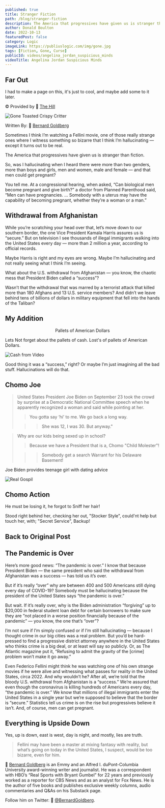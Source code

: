 ```yaml
---
published: true
title: Stranger Fiction
path: /blog/stranger-fiction
description: The America that progressives have given us is stranger than fiction!
author: Donald Boulton
date: 2022-10-13
featuredPost: false
category: Logic
imageLink: https://publiuslogic.com/img/gone.jpg
tags: [Fiction, Gone, Curse]
publicId: videos/angelina_jordan_suspicious_minds
videoTitle: Angelina Jordan Suspicious Minds
---
```


## Far Out

I had to make a page on this, it's just to cool, and maybe add some to it later.

© Provided by 🔗 [The Hill](https://thehill.com/)

![Gone Toasted Crispy Critter](../../../static/img/gone.jpg)

Written By: 🔗 [Bernard Goldberg](http://bernardgoldberg.com/)

<Section>

Sometimes I think I’m watching a Fellini movie, one of those really strange ones where I witness something so bizarre that I think I’m hallucinating — except it turns out to be real.

The America that progressives have given us is stranger than fiction.

So, was I hallucinating when I heard there were more than two genders, more than boys and girls, men and women, male and female — and that men could get pregnant?

You tell me. At a congressional hearing, when asked, “Can biological men become pregnant and give birth?” a doctor from Planned Parenthood said, “Men can have pregnancies. … Somebody with a uterus may have the capability of becoming pregnant, whether they’re a woman or a man.”

</Section>

## Withdrawal from Afghanistan

<Section>

While you’re scratching your head over that, let’s move down to our southern border, the one Vice President Kamala Harris assures us is “secure.” But on television I see thousands of illegal immigrants walking into the United States every day — more than 2 million a year, according to official records.

Maybe Harris is right and my eyes are wrong. Maybe I’m hallucinating and not really seeing what I think I’m seeing.

What about the U.S. withdrawal from Afghanistan — you know, the chaotic mess that President Biden called a “success”?

Wasn’t that the withdrawal that was marred by a terrorist attack that killed more than 180 Afghans and 13 U.S. service members? And didn’t we leave behind tens of billions of dollars in military equipment that fell into the hands of the Taliban?

</Section>

## My Addition

<Section>

<WavyHr />

</Section>

<Section>

<Center>Pallets of American Dollars</Center>

</Section>

<Callout>

Lets Not forget about the pallets of cash. Lost's of pallets of American Dollars.

</Callout>

<Section>

![Cash from Video](../../../static/img/cash-from-video.jpg)

</Section>

<Section>

Good thing it was a “success,” right? Or maybe I’m just imagining all the bad stuff. Hallucinations will do that.

</Section>

## Chomo Joe

<Section>

> United States President Joe Biden on September 23 took the crowd by surprise at a Democratic National Committee speech when he apparently recognized a woman and said while pointing at her.
>
> > You gotta say ‘hi’ to me. We go back a long way.
>
> > > She was 12, I was 30. But anyway."

</Section>

<CalloutDanger>

> Why are our kids being sexed up in school?
>
> > Because we have a President that is a, Chomo "Child Molester"!
>
> > > Somebody get a search Warrant for his Delaware Basement!

</CalloutDanger>

<Section>

<LeftText>Joe Biden provides teenage girl with dating advice</LeftText>
<ColumnGridTwo>
<UserProfile buttonLink="https://www.youtube.com/watch?v=x0CFOvZ2ZwA" title="287K subscribers" titleLink="https://www.youtube.com/watch?v=x0CFOvZ2ZwA" link="https://www.youtube.com/@TheRealGospelChops" description="TheRealGospelChops">

![Real Gospil](../../../static/img/independent.png)

</UserProfile>
<VideoWrapper>
<YouTube youTubeId="x0CFOvZ2ZwA" />
</VideoWrapper>
</ColumnGridTwo>

</Section>

<Section>

<YouTube youTubeId="x0CFOvZ2ZwA" />

</Section>

## Chomo Action

<Section>

He must be losing it, he forgot to Sniff her hair!

Stood right behind her, checking her out, "Stocker Style", could'nt help but touch her, with; "Secret Service", Backup!

</Section>

<Section>

## Back to Original Post

<WavyHr />

</Section>

## The Pandemic is Over

<Section>

Here’s more good news: “The pandemic is over.” I know that because President Biden — the same president who said the withdrawal from Afghanistan was a success — has told us it’s over.

But if it’s really “over” why are between 400 and 500 Americans still dying every day of COVID-19? Somebody must be hallucinating because the president of the United States says “the pandemic is over.”

But wait. If it’s really over, why is the Biden administration “forgiving” up to $20,000 in federal student loan debt for certain borrowers to make sure they are “not placed in a worse position financially because of the pandemic” — you know, the one that’s “over”?

I’m not sure if I’m simply confused or if I’m still hallucinating — because I thought crime in our big cities was a real problem. But you’d be hard-pressed to find a progressive district attorney anywhere in the United States who thinks crime is a big deal, or at least will say so publicly. Or, as The Atlantic magazine put it, “Refusing to admit the gravity of the [crime] problem won’t make it go away.”

Even Federico Fellini might think he was watching one of his own strange movies if he were alive and witnessing what passes for reality in the United States, circa 2022. And why wouldn’t he? After all, we’re told that the bloody U.S. withdrawal from Afghanistan is a “success.” We’re assured that even though the coronavirus is killing hundreds of Americans every day, “the pandemic is over.” We know that millions of illegal immigrants enter the United States in a single year but we’re supposed to believe that the border is “secure.” Statistics tell us crime is on the rise but progressives believe it isn’t. And, of course, men can get pregnant.

</Section>

## Everything is Upside Down

<Section>

Yes, up is down, east is west, day is night, and mostly, lies are truth.

> Fellini may have been a master at mixing fantasy with reality, but what’s going on today in the United States, I suspect, would be too bizarre, even for him.

🔗 [Bernard Goldberg](http://bernardgoldberg.com/) is an Emmy and an Alfred I. duPont-Columbia University award-winning writer and journalist. He was a correspondent with HBO’s “Real Sports with Bryant Gumbel” for 22 years and previously worked as a reporter for CBS News and as an analyst for Fox News. He is the author of five books and publishes exclusive weekly columns, audio commentaries and Q&As on his Substack page.

Follow him on Twitter: 🔗 [@BernardGoldberg](http://twitter.com/@BernardGoldberg).

</Section>

<WavyHr className="mt-1 mb-1 text-wine-300" />
